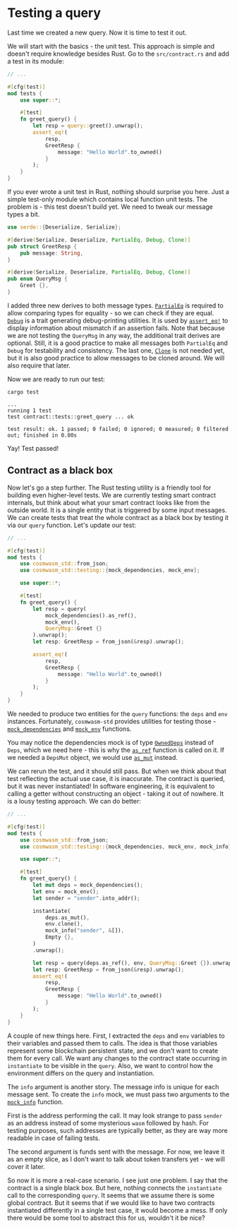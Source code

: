 # Testing a query

Last time we created a new query. Now it is time to test it out.

We will start with the basics - the unit test. This approach is simple and doesn't require knowledge
besides Rust. Go to the `src/contract.rs` and add a test in its module:

```rust copy filename="src/contract.rs"
// ...

#[cfg(test)]
mod tests {
    use super::*;

    #[test]
    fn greet_query() {
        let resp = query::greet().unwrap();
        assert_eq!(
            resp,
            GreetResp {
                message: "Hello World".to_owned()
            }
        );
    }
}
```

If you ever wrote a unit test in Rust, nothing should surprise you here. Just a simple test-only
module which contains local function unit tests. The problem is - this test doesn't build yet. We
need to tweak our message types a bit.

```rust {3, 8} copy filename="src/msg.rs" template="empty"
use serde::{Deserialize, Serialize};

#[derive(Serialize, Deserialize, PartialEq, Debug, Clone)]
pub struct GreetResp {
    pub message: String,
}

#[derive(Serialize, Deserialize, PartialEq, Debug, Clone)]
pub enum QueryMsg {
    Greet {},
}
```

I added three new derives to both message types.
[`PartialEq`](https://doc.rust-lang.org/std/cmp/trait.PartialEq.html) is required to allow comparing
types for equality - so we can check if they are equal.
[`Debug`](https://doc.rust-lang.org/std/fmt/trait.Debug.html) is a trait generating debug-printing
utilities. It is used by [`assert_eq!`](https://doc.rust-lang.org/std/macro.assert_eq.html) to
display information about mismatch if an assertion fails. Note that because we are not testing the
`QueryMsg` in any way, the additional trait derives are optional. Still, it is a good practice to
make all messages both `PartialEq` and `Debug` for testability and consistency. The last one,
[`Clone`](https://doc.rust-lang.org/std/clone/trait.Clone.html) is not needed yet, but it is also
good practice to allow messages to be cloned around. We will also require that later.

Now we are ready to run our test:

```shell copy filename="TERMINAL"
cargo test
```

```shell filename="TERMINAL"
...
running 1 test
test contract::tests::greet_query ... ok

test result: ok. 1 passed; 0 failed; 0 ignored; 0 measured; 0 filtered out; finished in 0.00s
```

Yay! Test passed!

## Contract as a black box

Now let's go a step further. The Rust testing utility is a friendly tool for building even
higher-level tests. We are currently testing smart contract internals, but think about what your
smart contract looks like from the outside world. It is a single entity that is triggered by some
input messages. We can create tests that treat the whole contract as a black box by testing it via
our `query` function. Let's update our test:

```rust copy filename="src/contract.rs"
// ...

#[cfg(test)]
mod tests {
    use cosmwasm_std::from_json;
    use cosmwasm_std::testing::{mock_dependencies, mock_env};

    use super::*;

    #[test]
    fn greet_query() {
        let resp = query(
            mock_dependencies().as_ref(),
            mock_env(),
            QueryMsg::Greet {}
        ).unwrap();
        let resp: GreetResp = from_json(&resp).unwrap();

        assert_eq!(
            resp,
            GreetResp {
                message: "Hello World".to_owned()
            }
        );
    }
}
```

We needed to produce two entities for the `query` functions: the `deps` and `env` instances.
Fortunately, `cosmwasm-std` provides utilities for testing those -
[`mock_dependencies`](https://docs.rs/cosmwasm-std/latest/cosmwasm_std/testing/fn.mock_dependencies.html)
and [`mock_env`](https://docs.rs/cosmwasm-std/latest/cosmwasm_std/testing/fn.mock_env.html)
functions.

You may notice the dependencies mock is of type
[`OwnedDeps`](https://docs.rs/cosmwasm-std/latest/cosmwasm_std/struct.OwnedDeps.html) instead of
`Deps`, which we need here - this is why the
[`as_ref`](https://docs.rs/cosmwasm-std/latest/cosmwasm_std/struct.OwnedDeps.html#method.as_ref)
function is called on it. If we needed a `DepsMut` object, we would use
[`as_mut`](https://docs.rs/cosmwasm-std/latest/cosmwasm_std/struct.OwnedDeps.html#method.as_mut)
instead.

We can rerun the test, and it should still pass. But when we think about that test reflecting the
actual use case, it is inaccurate. The contract is queried, but it was never instantiated! In
software engineering, it is equivalent to calling a getter without constructing an object - taking
it out of nowhere. It is a lousy testing approach. We can do better:

```rust copy filename="src/contract.rs"
// ...

#[cfg(test)]
mod tests {
    use cosmwasm_std::from_json;
    use cosmwasm_std::testing::{mock_dependencies, mock_env, mock_info};

    use super::*;

    #[test]
    fn greet_query() {
        let mut deps = mock_dependencies();
        let env = mock_env();
        let sender = "sender".into_addr();

        instantiate(
            deps.as_mut(),
            env.clone(),
            mock_info("sender", &[]),
            Empty {},
        )
        .unwrap();

        let resp = query(deps.as_ref(), env, QueryMsg::Greet {}).unwrap();
        let resp: GreetResp = from_json(&resp).unwrap();
        assert_eq!(
            resp,
            GreetResp {
                message: "Hello World".to_owned()
            }
        );
    }
}
```

A couple of new things here. First, I extracted the `deps` and `env` variables to their variables
and passed them to calls. The idea is that those variables represent some blockchain persistent
state, and we don't want to create them for every call. We want any changes to the contract state
occurring in `instantiate` to be visible in the `query`. Also, we want to control how the
environment differs on the query and instantiation.

The `info` argument is another story. The message info is unique for each message sent. To create
the `info` mock, we must pass two arguments to the
[`mock_info`](https://docs.rs/cosmwasm-std/latest/cosmwasm_std/testing/fn.mock_info.html) function.

First is the address performing the call. It may look strange to pass `sender` as an address instead
of some mysterious `wasm` followed by hash. For testing purposes, such addresses are typically
better, as they are way more readable in case of failing tests.

The second argument is funds sent with the message. For now, we leave it as an empty slice, as I
don't want to talk about token transfers yet - we will cover it later.

So now it is more a real-case scenario. I see just one problem. I say that the contract is a single
black box. But here, nothing connects the `instantiate` call to the corresponding `query`. It seems
that we assume there is some global contract. But it seems that if we would like to have two
contracts instantiated differently in a single test case, it would become a mess. If only there
would be some tool to abstract this for us, wouldn't it be nice?
